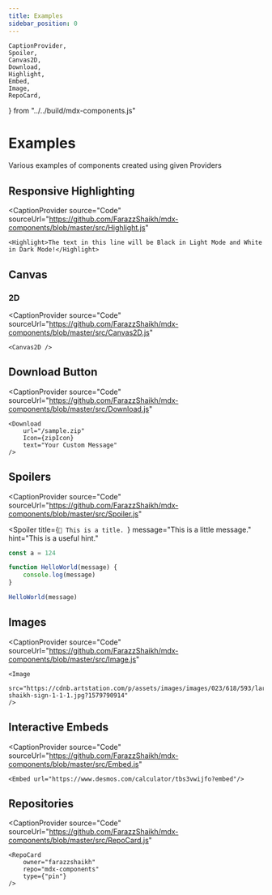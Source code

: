 ```yaml
---
title: Examples
sidebar_position: 0
---
```


    CaptionProvider,
    Spoiler,
    Canvas2D,
    Download,
    Highlight,
    Embed,
    Image,
    RepoCard,
} from "../../build/mdx-components.js"

# Examples

Various examples of components created using given Providers

## Responsive Highlighting

<CaptionProvider
    source="Code" 
    sourceUrl="https://github.com/FarazzShaikh/mdx-components/blob/master/src/Highlight.js" 
>
    <Highlight>The text in this line will be Black in Light Mode and White in Dark Mode!</Highlight>
</CaptionProvider>


## Canvas

### 2D

<CaptionProvider
    source="Code" 
    sourceUrl="https://github.com/FarazzShaikh/mdx-components/blob/master/src/Canvas2D.js" 
>
    <Canvas2D />
</CaptionProvider>


## Download Button

<CaptionProvider
    source="Code" 
    sourceUrl="https://github.com/FarazzShaikh/mdx-components/blob/master/src/Download.js" 
>
    
    <Download 
        url="/sample.zip" 
        Icon={zipIcon} 
        text="Your Custom Message" 
    />
</CaptionProvider>

## Spoilers

<CaptionProvider
    source="Code" 
    sourceUrl="https://github.com/FarazzShaikh/mdx-components/blob/master/src/Spoiler.js" 
>
<Spoiler
    title={`👋
    This is a title.
    `}
    message="This is a little message."
    hint="This is a useful hint."
>

```js
const a = 124

function HelloWorld(message) {
    console.log(message)
}

HelloWorld(message)
```

</Spoiler>
</CaptionProvider>

## Images

<CaptionProvider
    source="Code" 
    sourceUrl="https://github.com/FarazzShaikh/mdx-components/blob/master/src/Image.js" 
>
    <Image 
        src="https://cdnb.artstation.com/p/assets/images/images/023/618/593/large/faraz-shaikh-sign-1-1-1.jpg?1579790914" 
    />
</CaptionProvider>

## Interactive Embeds

<CaptionProvider
    source="Code" 
    sourceUrl="https://github.com/FarazzShaikh/mdx-components/blob/master/src/Embed.js" 
>
    <Embed url="https://www.desmos.com/calculator/tbs3vwijfo?embed"/>
</CaptionProvider>

## Repositories

<CaptionProvider
    source="Code" 
    sourceUrl="https://github.com/FarazzShaikh/mdx-components/blob/master/src/RepoCard.js" 
>
    <RepoCard
        owner="farazzshaikh"
        repo="mdx-components"
        type={"pin"}
    />
</CaptionProvider>
